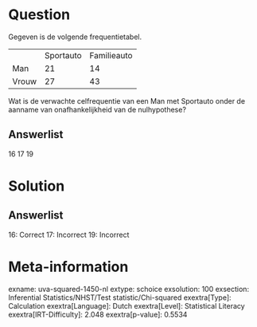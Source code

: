 Question
========

Gegeven is de volgende frequentietabel.

  ------- ----------- -------------
          Sportauto   Familieauto
  Man     21          14
  Vrouw   27          43
  ------- ----------- -------------

Wat is de verwachte celfrequentie van een Man met Sportauto onder de
aanname van onafhankelijkheid van de nulhypothese?

Answerlist
----------

16
17
19

Solution
========

Answerlist
----------

16: Correct
17: Incorrect
19: Incorrect

Meta-information
================
exname: uva-squared-1450-nl
extype: schoice
exsolution: 100
exsection: Inferential Statistics/NHST/Test statistic/Chi-squared
exextra[Type]: Calculation
exextra[Language]: Dutch
exextra[Level]: Statistical Literacy
exextra[IRT-Difficulty]: 2.048
exextra[p-value]: 0.5534
